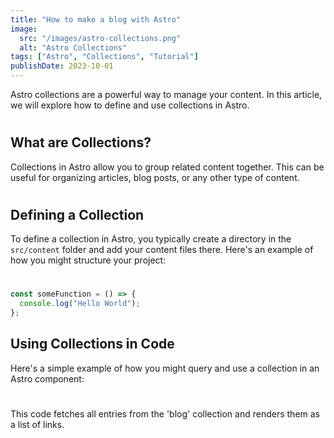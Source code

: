 ```yaml
---
title: "How to make a blog with Astro"
image:
  src: "/images/astro-collections.png"
  alt: "Astro Collections"
tags: ["Astro", "Collections", "Tutorial"]
publishDate: 2023-10-01
---
```


Astro collections are a powerful way to manage your content. In this article, we will explore how to define and use collections in Astro.

#

## What are Collections?

Collections in Astro allow you to group related content together. This can be useful for organizing articles, blog posts, or any other type of content.

#

## Defining a Collection

To define a collection in Astro, you typically create a directory in the `src/content` folder and add your content files there. Here's an example of how you might structure your project:

#

```typescript
const someFunction = () => {
  console.log("Hello World");
};
```

## Using Collections in Code

Here's a simple example of how you might query and use a collection in an Astro component:

#

This code fetches all entries from the 'blog' collection and renders them as a list of links.
